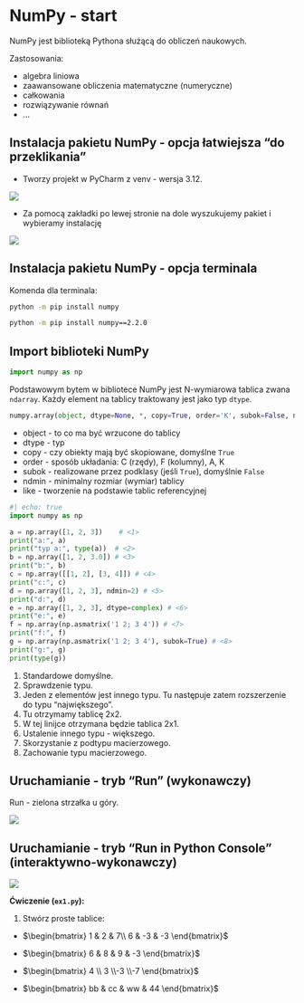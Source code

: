# NumPy - start

NumPy jest biblioteką Pythona służącą do obliczeń naukowych.

Zastosowania:
  
  * algebra liniowa
* zaawansowane obliczenia matematyczne (numeryczne) 
* całkowania
* rozwiązywanie równań
* ...


## Instalacja pakietu NumPy - opcja łatwiejsza "do przeklikania"

* Tworzy projekt w PyCharm z venv - wersja 3.12.

![](q1.png)

* Za pomocą zakładki po lewej stronie na dole wyszukujemy pakiet i wybieramy instalację

![](q2.png)

## Instalacja pakietu NumPy - opcja terminala

Komenda dla terminala:

```bash
python -m pip install numpy
```

```bash
python -m pip install numpy==2.2.0
```

## Import biblioteki NumPy

```python
import numpy as np
```

Podstawowym bytem w bibliotece NumPy jest N-wymiarowa tablica zwana `ndarray`. Każdy element na tablicy traktowany jest jako typ `dtype`.

```python
numpy.array(object, dtype=None, *, copy=True, order='K', subok=False, ndmin=0, like=None)
```

* object - to co ma być wrzucone do tablicy
* dtype - typ
* copy - czy obiekty mają być skopiowane, domyślne `True`
* order - sposób układania: C (rzędy),  F (kolumny), A, K
* subok - realizowane przez podklasy (jeśli `True`), domyślnie `False`
* ndmin - minimalny rozmiar (wymiar) tablicy
* like - tworzenie na podstawie tablic referencyjnej

```python
#| echo: true
import numpy as np

a = np.array([1, 2, 3])    # <1>                           
print("a:", a) 
print("typ a:", type(a))  # <2>
b = np.array([1, 2, 3.0]) # <3>
print("b:", b)
c = np.array([[1, 2], [3, 4]]) # <4>
print("c:", c)
d = np.array([1, 2, 3], ndmin=2) # <5>
print("d:", d)
e = np.array([1, 2, 3], dtype=complex) # <6>
print("e:", e)
f = np.array(np.asmatrix('1 2; 3 4')) # <7>
print("f:", f)
g = np.array(np.asmatrix('1 2; 3 4'), subok=True) # <8>
print("g:", g)
print(type(g))

```

1. Standardowe domyślne.
2. Sprawdzenie typu.
3. Jeden z elementów jest innego typu. Tu następuje zatem rozszerzenie do typu "największego".
4. Tu otrzymamy tablicę 2x2.
5. W tej linijce otrzymana będzie tablica 2x1.
6. Ustalenie innego typu - większego.
7. Skorzystanie z podtypu macierzowego.
8. Zachowanie typu macierzowego.

## Uruchamianie - tryb "Run" (wykonawczy)

Run - zielona strzałka u góry.

![](q3.png)

## Uruchamianie - tryb "Run in Python Console" (interaktywno-wykonawczy)

![](q4.png)

**Ćwiczenie (`ex1.py`):**

1. Stwórz proste tablice:

* $\begin{bmatrix}
1 & 2 & 7\\
6 & -3 & -3
\end{bmatrix}$

* $\begin{bmatrix}
6 & 8 & 9 & -3
\end{bmatrix}$

* $\begin{bmatrix}
4 \\ 3 \\-3 \\-7
\end{bmatrix}$

* $\begin{bmatrix}
bb & cc & ww & 44
\end{bmatrix}$